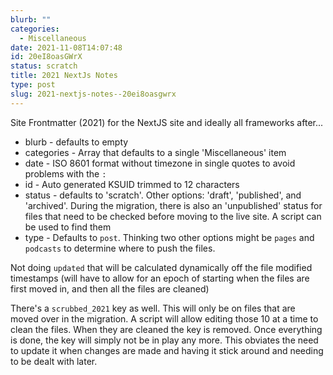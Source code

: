 ```yaml
---
blurb: ""
categories:
  - Miscellaneous
date: 2021-11-08T14:07:48
id: 20eI8oasGWrX
status: scratch
title: 2021 NextJs Notes
type: post
slug: 2021-nextjs-notes--20ei8oasgwrx
---
```


Site Frontmatter (2021) for the NextJS site and ideally all frameworks after...


- blurb - defaults to empty 
- categories - Array that defaults to a single 'Miscellaneous' item
- date - ISO 8601 format without timezone in single quotes to avoid problems with the `:`
- id - Auto generated KSUID trimmed to 12 characters
- status - defaults to 'scratch'. Other options: 'draft', 'published', and 'archived'. During the migration, there is also an 'unpublished' status for files that need to be checked before moving to the live site. A script can be used to find them
- type - Defaults to `post`. Thinking two other options might be `pages` and `podcasts` to determine where to push the files. 

Not doing `updated` that will be calculated dynamically off the file modified timestamps (will have to allow for an epoch of starting when the files are first moved in, and then all the files are cleaned)

There's a `scrubbed_2021` key as well. This will only be on files that are moved over in the migration. A script will allow editing those 10 at a time to clean the files. When they are cleaned the key is removed. Once everything is done, the key will simply not be in play any more. This obviates the need to update it when changes are made and having it stick around and needing to be dealt with later. 



